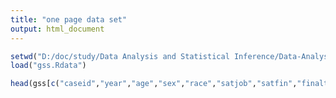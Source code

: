 ```yaml
---
title: "one page data set"
output: html_document
---
```


```r
setwd("D:/doc/study/Data Analysis and Statistical Inference/Data-Analysis-and-Statistical-Inference/courseproject")
load("gss.Rdata")
```
```r
head(gss[c("caseid","year","age","sex","race","satjob","satfin","finalter")], 55)
```

